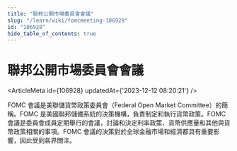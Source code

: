 ```yaml
---
title: "聯邦公開市場委員會會議"
slug: "/learn/wiki/fomcmeeting-106928"
id: "106928"
hide_table_of_contents: true
---
```



# 聯邦公開市場委員會會議

<ArticleMeta id={106928} updatedAt={'2023-12-12 08:20:21'} />
<div className='border-solid border-b border-t-0 my-4 border-[var(--ifm-color-gray-300)]' />

FOMC 會議是美聯儲貨幣政策委員會（Federal Open Market Committee）的簡稱。FOMC 是美國聯邦儲備系統的決策機構，負責制定和執行貨幣政策。FOMC 會議是委員會成員定期舉行的會議，討論和決定利率政策、貨幣供應量和其他與貨幣政策相關的事項。FOMC 會議的決策對於全球金融市場和經濟都具有重要影響，因此受到各界關注。
